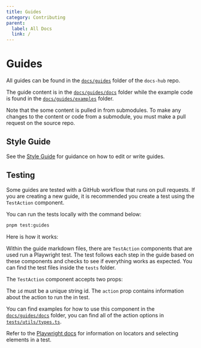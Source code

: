 ```yaml
---
title: Guides
category: Contributing
parent:
  label: All Docs
  link: /
---
```


# Guides

All guides can be found in the [`docs/guides`](https://github.com/FuelLabs/docs-hub/tree/master/docs/guides) folder of the `docs-hub` repo.

The guide content is in the [`docs/guides/docs`](https://github.com/FuelLabs/docs-hub/tree/master/docs/guides/docs) folder while the example code is found in the [`docs/guides/examples`](https://github.com/FuelLabs/docs-hub/tree/master/docs/guides/examples) folder.

Note that the some content is pulled in from submodules. To make any changes to the content or code from a submodule, you must make a pull request on the source repo.

## Style Guide

See the [Style Guide](/docs/contributing/style-guide.mdx) for guidance on how to edit or write guides.

## Testing

Some guides are tested with a GitHub workflow that runs on pull requests.
If you are creating a new guide, it is recommended you create a test using the `TestAction` component.

You can run the tests locally with the command below:

```sh
pnpm test:guides
```

Here is how it works:

Within the guide markdown files, there are `TestAction` components that are used run a Playwright test. The test follows each step in the guide based on these components and checks to see if everything works as expected. You can find the test files inside the `tests` folder.

The `TestAction` component accepts two props:

<CodeImport
  file="../../src/components/TestAction.tsx"
  comment="test-action-props"
  commentType="//"
  lang="tsx"
/>

The `id`  must be a unique string id.
The `action`  prop contains information about the action to run the in test.

You can find examples for how to use this component in the [`docs/guides/docs`](https://github.com/FuelLabs/docs-hub/tree/master/docs/guides/docs) folder, you can find all of the action options in [`tests/utils/types.ts`](https://github.com/FuelLabs/docs-hub/blob/master/tests/utils/types.ts).

Refer to the [Playwright docs](https://playwright.dev/) for information on locators and selecting elements in a test.
